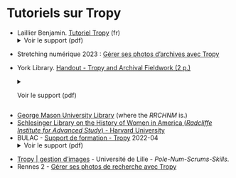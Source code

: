 # Tutoriels sur Tropy

- Laillier Benjamin. [Tutoriel Tropy](https://zenodo.org/record/2583661) (fr)
<details>
  <summary>Voir le support (pdf)</summary>

  ![](https://mindmap-obsidian.netlify.app/TutorielTropy.pdf)

</details>

- Stretching numérique 2023 : [Gérer ses photos d'archives avec Tropy](https://zenodo.org/records/7762441)


- York Library. [Handout - Tropy and Archival Fieldwork (2 p.)](https://yorkspace.library.yorku.ca/xmlui/bitstream/handle/10315/36607/Handout-Tropy%20and%20Archival%20Fieldwork.pdf?sequence=3&isAllowed=y)
<details>
  <summary>Voir le support (pdf)</summary>

  ![](https://mindmap-obsidian.netlify.app/TropyArchivalFieldwork.pdf)

</details>

- [George Mason University Library](https://infoguides.gmu.edu/tropy/introduction) (where the *RRCHNM* is.)
- [Schlesinger Library on the History of Women in America (*Radcliffe Institute for Advanced Study*) - Harvard University](https://guides.library.harvard.edu/c.php?g=833532&p=5990005)
- BULAC - [Support de formation - Tropy](https://www.bulac.fr/document/support-de-formation-tropy-2022-04) 2022-04
<details>
  <summary>Voir le support (pdf)</summary>

  ![](https://mindmap-obsidian.netlify.app/Tropy1.pdf)

</details>

- [Tropy | gestion d'images](https://wikis.univ-lille.fr/proj-polnum/accueil/manuels/guide-d-utilisation-de-tropy) - Université de Lille - *Pole-Num-Scrums-Skills*.
- Rennes 2 - [Gérer ses photos de recherche avec Tropy](https://tutos.bu.univ-rennes2.fr/c.php?g=702342)